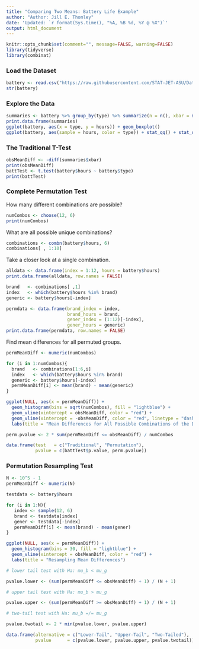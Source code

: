 ```yaml
---
title: "Comparing Two Means: Battery Life Example"
author: "Author: Jill E. Thomley"
date: 'Updated: `r format(Sys.time(), "%A, %B %d, %Y @ %X")`'
output: html_document
---
```


```r
knitr::opts_chunk$set(comment="", message=FALSE, warning=FALSE)
library(tidyverse)
library(combinat)
```


### Load the Dataset

```r
battery <- read.csv("https://raw.githubusercontent.com/STAT-JET-ASU/Datasets/master/Instructor/batterylife.csv")
str(battery)
```


### Explore the Data

```r
summaries <- battery %>% group_by(type) %>% summarize(n = n(), xbar = mean(hours), stdv = sd(hours))
print.data.frame(summaries)
ggplot(battery, aes(x = type, y = hours)) + geom_boxplot()
ggplot(battery, aes(sample = hours, color = type)) + stat_qq() + stat_qq_line()
```


### The Traditional T-Test

```r
obsMeanDiff <- -diff(summaries$xbar)
print(obsMeanDiff)
battTest <- t.test(battery$hours ~ battery$type)
print(battTest)
```


### Complete Permutation Test

How many different combinations are possible?

```r
numCombos <- choose(12, 6)
print(numCombos)
```

What are all possible unique combinations?

```r
combinations <- combn(battery$hours, 6)
combinations[ , 1:10]
```

Take a closer look at a single combination.

```r
alldata <- data.frame(index = 1:12, hours = battery$hours)
print.data.frame(alldata, row.names = FALSE)

brand   <- combinations[ ,1]
index   <- which(battery$hours %in% brand)
generic <- battery$hours[-index]

permdata <- data.frame(brand_index = index, 
                       brand_hours = brand, 
                       gener_index = (1:12)[-index],
                       gener_hours = generic)
print.data.frame(permdata, row.names = FALSE)
```

Find mean differences for all permuted groups.

```r
permMeanDiff <- numeric(numCombos)

for (i in 1:numCombos){
  brand   <- combinations[1:6,i]
  index   <- which(battery$hours %in% brand)
  generic <- battery$hours[-index]
  permMeanDiff[i] <- mean(brand) - mean(generic)
}

ggplot(NULL, aes(x = permMeanDiff)) + 
  geom_histogram(bins = sqrt(numCombos), fill = "lightblue") + 
  geom_vline(xintercept = obsMeanDiff, color = "red") +
  geom_vline(xintercept = -obsMeanDiff, color = "red", linetype = "dashed") +
  labs(title = "Mean Differences for All Possible Combinations of the Data")

perm.pvalue <- 2 * sum(permMeanDiff <= obsMeanDiff) / numCombos

data.frame(test   = c("Traditional", "Permutation"),
           pvalue = c(battTest$p.value, perm.pvalue))
```


### Permutation Resampling Test

```r
N <- 10^5 - 1
permMeanDiff <- numeric(N)

testdata <- battery$hours

for (i in 1:N){
   index <- sample(12, 6)
   brand <- testdata[index]
   gener <- testdata[-index]
   permMeanDiff[i] <- mean(brand) - mean(gener)
}

ggplot(NULL, aes(x = permMeanDiff)) + 
  geom_histogram(bins = 30, fill = "lightblue") + 
  geom_vline(xintercept = obsMeanDiff, color = "red") +
  labs(title = "Resampling Mean Differences")

# lower tail test with Ha: mu_b < mu_g

pvalue.lower <- (sum(permMeanDiff <= obsMeanDiff) + 1) / (N + 1)

# upper tail test with Ha: mu_b > mu_g

pvalue.upper <- (sum(permMeanDiff >= obsMeanDiff) + 1) / (N + 1)

# two-tail test with Ha: mu_b =/= mu_g

pvalue.twotail <- 2 * min(pvalue.lower, pvalue.upper)

data.frame(alternative = c("Lower-Tail", "Upper-Tail", "Two-Tailed"),
           pvalue      = c(pvalue.lower, pvalue.upper, pvalue.twotail))
```


